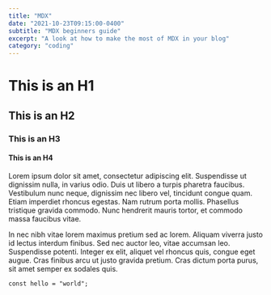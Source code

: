 ```yaml
---
title: "MDX"
date: "2021-10-23T09:15:00-0400"
subtitle: "MDX beginners guide"
excerpt: "A look at how to make the most of MDX in your blog"
category: "coding"
---
```


# This is an H1

## This is an H2

### This is an H3

#### This is an H4

Lorem ipsum dolor sit amet, consectetur adipiscing elit. Suspendisse ut dignissim nulla, in varius odio.
Duis ut libero a turpis pharetra faucibus. Vestibulum nunc neque, dignissim nec libero vel, tincidunt congue quam.
Etiam imperdiet rhoncus egestas. Nam rutrum porta mollis. Phasellus tristique gravida commodo. Nunc hendrerit mauris tortor, et commodo massa faucibus vitae.

In nec nibh vitae lorem maximus pretium sed ac lorem. Aliquam viverra
justo id lectus interdum finibus. Sed nec auctor leo, vitae accumsan leo. Suspendisse potenti. Integer ex elit, aliquet vel rhoncus quis, congue eget augue. Cras finibus arcu ut justo gravida pretium. Cras dictum porta purus, sit amet semper ex sodales quis.

```tsx
const hello = "world";
```
